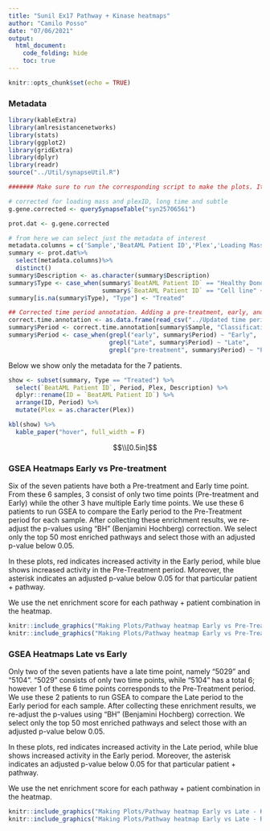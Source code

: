 ```yaml
---
title: "Sunil Ex17 Pathway + Kinase heatmaps"
author: "Camilo Posso"
date: "07/06/2021"
output: 
  html_document:
    code_folding: hide
    toc: true
---
```


```r
knitr::opts_chunk$set(echo = TRUE)
```

### Metadata

```r
library(kableExtra)
library(amlresistancenetworks)
library(stats)
library(ggplot2)
library(gridExtra)
library(dplyr)
library(readr)
source("../Util/synapseUtil.R")

####### Make sure to run the corresponding script to make the plots. It is in the Making Plots folder.

# corrected for loading mass and plexID, long time and subtle
g.gene.corrected <- querySynapseTable("syn25706561")

prot.dat <- g.gene.corrected

# from here we can select just the metadata of interest
metadata.columns = c('Sample','BeatAML Patient ID','Plex','Loading Mass', 'Description')
summary <- prot.dat%>%
  select(metadata.columns)%>%
  distinct()
summary$Description <- as.character(summary$Description)
summary$Type <- case_when(summary$`BeatAML Patient ID` == "Healthy Donor Stroma" ~ "Healthy Donor Stroma",
                          summary$`BeatAML Patient ID` == "Cell line" ~ "Cell line")
summary[is.na(summary$Type), "Type"] <- "Treated"

## Corrected time period annotation. Adding a pre-treatment, early, and late period.
correct.time.annotation <- as.data.frame(read_csv("../Updated time period annotation.csv"))
summary$Period <- correct.time.annotation[summary$Sample, "Classification"]
summary$Period <- case_when(grepl("early", summary$Period) ~ "Early",
                            grepl("Late", summary$Period) ~ "Late",
                            grepl("pre-treatment", summary$Period) ~ "Pre-Treatment")
```

Below we show only the metadata for the 7 patients.

```r

show <- subset(summary, Type == "Treated") %>%
  select(`BeatAML Patient ID`, Period, Plex, Description) %>%
  dplyr::rename(ID = `BeatAML Patient ID`) %>%
  arrange(ID, Period) %>%
  mutate(Plex = as.character(Plex))

kbl(show) %>%
  kable_paper("hover", full_width = F)

```

$$\\[0.5in]$$ 

### GSEA Heatmaps Early vs Pre-treatment
 
Six of the seven patients have both a Pre-treatment and Early time point. From these 6 samples, 3 consist 
of only two time points (Pre-treatment and Early) while the other 3 have multiple Early time points. 
We use these 6 patients to run GSEA to compare the Early period 
to the Pre-Treatment period for each sample. After collecting these enrichment results, we re-adjust 
the p-values using "BH" (Benjamini Hochberg) correction. We select only the top 50 most enriched
pathways and select those with an adjusted p-value below 0.05. 

In these plots, red indicates increased activity in the Early period, while blue shows increased
activity in the Pre-Treatment period. Moreover, the asterisk indicates an adjusted p-value below 0.05 for 
that particular patient + pathway.

We use the net enrichment score for each pathway + patient combination in the heatmap.

```r
knitr::include_graphics("Making Plots/Pathway heatmap Early vs Pre-Treatment - KEGG.png")
knitr::include_graphics("Making Plots/Pathway heatmap Early vs Pre-Treatment - REACTOME.png")
```

### GSEA Heatmaps Late vs Early

Only two of the seven patients have a late time point, namely "5029" and "5104". "5029" consists of only two
time points, while "5104" has a total 6; however 1 of these 6 time points corresponds to the Pre-Treatment period.
We use these 2 patients to run GSEA to compare the Late period 
to the Early period for each sample. After collecting these enrichment results, we re-adjust 
the p-values using "BH" (Benjamini Hochberg) correction. We select only the top 50 most enriched
pathways and select those with an adjusted p-value below 0.05. 

In these plots, red indicates increased activity in the Late period, while blue shows increased
activity in the Early period. Moreover, the asterisk indicates an adjusted p-value below 0.05 for 
that particular patient + pathway.

We use the net enrichment score for each pathway + patient combination in the heatmap.

```r
knitr::include_graphics("Making Plots/Pathway heatmap Early vs Late - KEGG.png")
knitr::include_graphics("Making Plots/Pathway heatmap Early vs Late - REACTOME.png")
```
